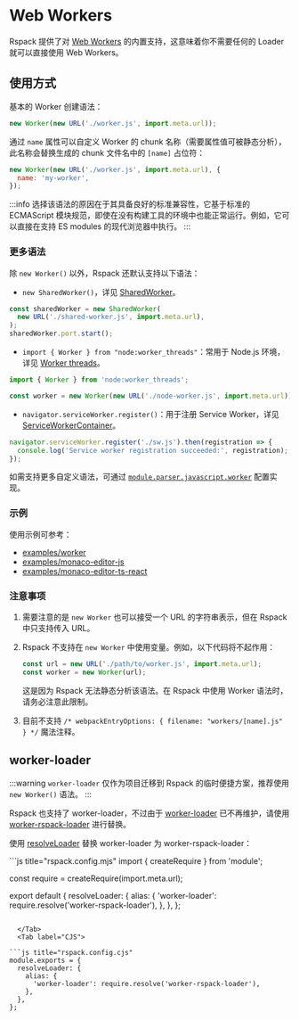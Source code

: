 
<WebpackLicense from="https://webpack.docschina.org/guides/web-workers/" />

# Web Workers

Rspack 提供了对 [Web Workers](https://developer.mozilla.org/zh-CN/docs/Web/API/Web_Workers_API/Using_web_workers) 的内置支持，这意味着你不需要任何的 Loader 就可以直接使用 Web Workers。

## 使用方式

基本的 Worker 创建语法：

```js
new Worker(new URL('./worker.js', import.meta.url));
```

通过 `name` 属性可以自定义 Worker 的 chunk 名称（需要属性值可被静态分析），此名称会替换生成的 chunk 文件名中的 `[name]` 占位符：

```js
new Worker(new URL('./worker.js', import.meta.url), {
  name: 'my-worker',
});
```

:::info
选择该语法的原因在于其具备良好的标准兼容性，它基于标准的 ECMAScript 模块规范，即使在没有构建工具的环境中也能正常运行。例如，它可以直接在支持 ES modules 的现代浏览器中执行。
:::

### 更多语法

除 `new Worker()` 以外，Rspack 还默认支持以下语法：

- `new SharedWorker()`，详见 [SharedWorker](https://developer.mozilla.org/en-US/docs/Web/API/SharedWorker)。

```js
const sharedWorker = new SharedWorker(
  new URL('./shared-worker.js', import.meta.url),
);
sharedWorker.port.start();
```

- `import { Worker } from "node:worker_threads"`：常用于 Node.js 环境，详见 [Worker threads](https://nodejs.org/api/worker_threads.html)。

```js
import { Worker } from 'node:worker_threads';

const worker = new Worker(new URL('./node-worker.js', import.meta.url));
```

- `navigator.serviceWorker.register()`：用于注册 Service Worker，详见 [ServiceWorkerContainer](https://developer.mozilla.org/en-US/docs/Web/API/ServiceWorkerContainer/register)。

```js
navigator.serviceWorker.register('./sw.js').then(registration => {
  console.log('Service worker registration succeeded:', registration);
});
```

如需支持更多自定义语法，可通过 [`module.parser.javascript.worker`](/config/module#moduleparserjavascriptworker) 配置实现。

### 示例

使用示例可参考：

- [examples/worker](https://github.com/rspack-contrib/rstack-examples/tree/main/rspack/worker)
- [examples/monaco-editor-js](https://github.com/rspack-contrib/rstack-examples/tree/main/rspack/monaco-editor-js)
- [examples/monaco-editor-ts-react](https://github.com/rspack-contrib/rstack-examples/tree/main/rspack/monaco-editor-ts-react)

### 注意事项

1. 需要注意的是 `new Worker` 也可以接受一个 URL 的字符串表示，但在 Rspack 中只支持传入 URL。
2. Rspack 不支持在 `new Worker` 中使用变量。例如，以下代码将不起作用：

   ```js
   const url = new URL('./path/to/worker.js', import.meta.url);
   const worker = new Worker(url);
   ```

   这是因为 Rspack 无法静态分析该语法。在 Rspack 中使用 Worker 语法时，请务必注意此限制。

3. 目前不支持 `/* webpackEntryOptions: { filename: "workers/[name].js" } */` 魔法注释。

## worker-loader

:::warning
`worker-loader` 仅作为项目迁移到 Rspack 的临时便捷方案，推荐使用 `new Worker()` 语法。
:::

Rspack 也支持了 worker-loader，不过由于 [worker-loader](https://github.com/webpack-contrib/worker-loader) 已不再维护，请使用 [worker-rspack-loader](https://github.com/rspack-contrib/worker-rspack-loader) 进行替换。

使用 [resolveLoader](/config/resolve-loader) 替换 worker-loader 为 worker-rspack-loader：

<Tabs>
  <Tab label="ESM">
```js title="rspack.config.mjs"
import { createRequire } from 'module';

const require = createRequire(import.meta.url);

export default {
  resolveLoader: {
    alias: {
      'worker-loader': require.resolve('worker-rspack-loader'),
    },
  },
};
```

  </Tab>
  <Tab label="CJS">

```js title="rspack.config.cjs"
module.exports = {
  resolveLoader: {
    alias: {
      'worker-loader': require.resolve('worker-rspack-loader'),
    },
  },
};
```

  </Tab>
</Tabs>
